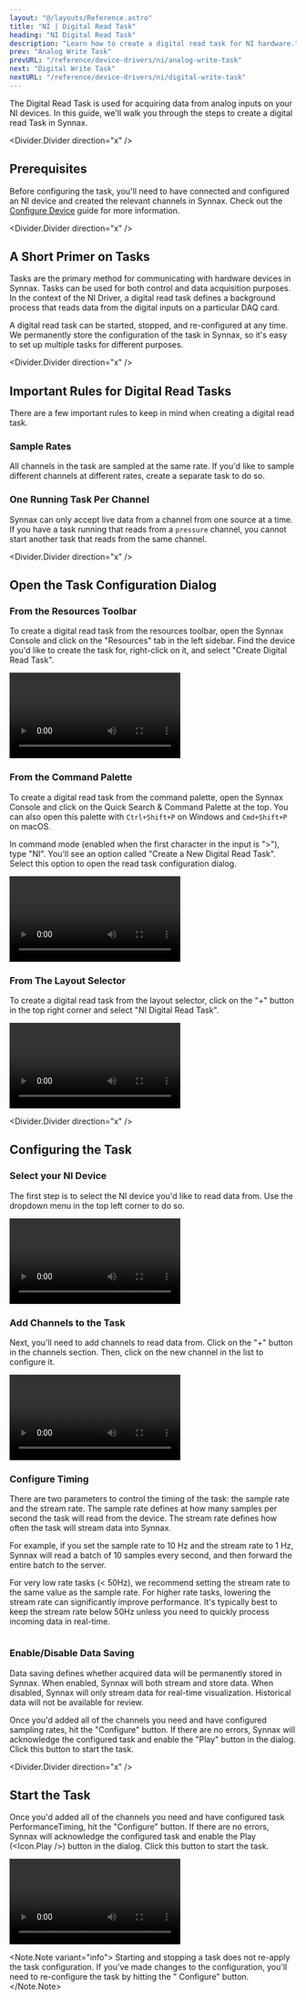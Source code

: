 ```yaml
---
layout: "@/layouts/Reference.astro"
title: "NI | Digital Read Task"
heading: "NI Digital Read Task"
description: "Learn how to create a digital read task for NI hardware."
prev: "Analog Write Task"
prevURL: "/reference/device-drivers/ni/analog-write-task"
next: "Digital Write Task"
nextURL: "/reference/device-drivers/ni/digital-write-task"
---
```



The Digital Read Task is used for acquiring data from analog inputs on your NI devices. In
this guide, we'll walk you through the steps to create a digital read Task in Synnax.

<Divider.Divider direction="x" />

## Prerequisites

Before configuring the task, you'll need to have connected and configured an NI device
and created the relevant channels in Synnax. Check out the [Configure Device](/reference/device-drivers/ni/configure-device)
guide for more information.

<Divider.Divider direction="x" />

## A Short Primer on Tasks

Tasks are the primary method for communicating with hardware devices in Synnax. Tasks
can be used for both control and data acquisition purposes. In the context of the NI
Driver, a digital read task defines a background process that reads data from the
digital inputs on a particular DAQ card.

A digital read task can be started, stopped, and re-configured at any time. We
permanently store the configuration of the task in Synnax, so it's easy to set up
multiple tasks for different purposes.

<Divider.Divider direction="x" />

## Important Rules for Digital Read Tasks

There are a few important rules to keep in mind when creating a digital read task.

### Sample Rates

All channels in the task are sampled at the same rate. If you'd like to sample
different channels at different rates, create a separate task to do so.

### One Running Task Per Channel

Synnax can only accept live data from a channel from one source at a time. If you have
a task running that reads from a `pressure` channel, you cannot start another task that
reads from the same channel.

<Divider.Divider direction="x" />

## Open the Task Configuration Dialog

### From the Resources Toolbar

To create a digital read task from the resources toolbar, open the Synnax Console and
click on the "Resources" tab in the left sidebar. Find the device you'd like to create
the task for, right-click on it, and select "Create Digital Read Task".

<Video
  client:only="react"
  id="device-drivers/ni/digital-read-task/device-create-digital-read-task"
/>

### From the Command Palette

To create a digital read task from the command palette, open the Synnax Console and
click on the Quick Search & Command Palette at the top. You can also open this palette
with `Ctrl+Shift+P` on Windows and `Cmd+Shift+P` on macOS.

In command mode (enabled when the first character in the input is ">"), type
"NI". You'll see an option called "Create a New Digital Read Task". Select this
option to open the read task configuration dialog.

<Video
  client:only="react"
  id="device-drivers/ni/digital-read-task/palette-create-digital-read-task"
/>

### From The Layout Selector

To create a digital read task from the layout selector, click on the "+" button in the
top right corner and select "NI Digital Read Task".

<Video
  client:only="react"
  id="device-drivers/ni/digital-read-task/layout-create-digital-read-task"
/>

<Divider.Divider direction="x" />

## Configuring the Task

### <StepText level="h3" step={1}>Select your NI Device</StepText>

The first step is to select the NI device you'd like to read data from. Use the dropdown
menu in the top left corner to do so.

<Video
  client:only="react"
  id="device-drivers/ni/digital-read-task/digital-read-task-select-device"
/>

### <StepText level="h3" step={2}>Add Channels to the Task</StepText>

Next, you'll need to add channels to read data from. Click on the "+" button in the
channels section. Then, click on the new channel in the list to configure it.

<Video
  client:only="react"
  id="device-drivers/ni/digital-read-task/digital-read-task-add-channel"
/>

### <StepText level="h3" step={3}>Configure Timing</StepText>

There are two parameters to control the timing of the task: the sample rate and the
stream rate. The sample rate defines at how many samples per second the task will read
from the device. The stream rate defines how often the task will stream data into Synnax.

For example, if you set the sample rate to 10 Hz and the stream rate to 1 Hz, Synnax will
read a batch of 10 samples every second, and then forward the entire batch to the server.

For very low rate tasks (&lt; 50Hz), we recommend setting the stream rate to the same value
as the sample rate. For higher rate tasks, lowering the stream rate can significantly
improve performance. It's typically best to keep the stream rate below 50Hz unless you need
to quickly process incoming data in real-time.

<div style={{ display: "flex", justifyContent: "center" }}>
  <Image
    client:only="react"
    id="device-drivers/ni/digital-read-task/digital-read-task-timing"
    style={{ width: "50%", minWidth: 200 }}
  />
</div>

### <StepText level="h3" step={4}>Enable/Disable Data Saving</StepText>

Data saving defines whether acquired data will be permanently stored in Synnax. When
enabled, Synnax will both stream and store data. When disabled, Synnax will only
stream data for real-time visualization. Historical data will not be available for review.

Once you'd added all of the channels you need and have configured sampling rates, hit
the "Configure" button. If there are no errors, Synnax will acknowledge the configured
task and enable the "Play" button in the dialog. Click this button to start the task.

<Divider.Divider direction="x" />

## Start the Task

Once you'd added all of the channels you need and have configured task PerformanceTiming,
hit the "Configure" button. If there are no errors, Synnax will acknowledge the configured
task and enable the Play (<Icon.Play />) button in the dialog. Click this button to start the task.

<Video
  client:only="react"
  id="device-drivers/ni/digital-read-task/digital-read-task-start"
/>

<Note.Note variant="info">
  Starting and stopping a task does not re-apply the task configuration. If you've made
  changes to the configuration, you'll need to re-configure the task by hitting the "
  Configure" button.
</Note.Note>
